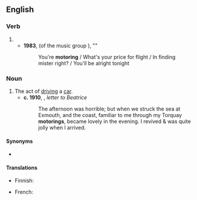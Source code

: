 ==English==

===Verb===
{{head|en|verb form}}

# {{present participle of|en|motor|nocat=1}}
#* '''1983''', {{w|Kelly Keagy}} (of the music group {{w|Night Ranger}}), "{{w|Sister Christian}}"
#*: You're '''motoring''' / What's your price for flight / In finding mister right? / You'll be alright tonight

===Noun===
{{en-noun|-|s}}

# The act of [[driving]] a [[car]].
#* '''c. 1910''', {{w|George Bernard Shaw}}, ''letter to Beatrice''
#*: The afternoon was horrible; but when we struck the sea at Exmouth, and the coast, familiar to me through my Torquay '''motorings''', became lovely in the evening. I revived & was quite jolly when I arrived.

====Synonyms====
* {{l|en|cruising}}

====Translations====
{{trans-top|car driving}}
* Finnish: {{t+|fi|autoilu}}
{{trans-mid}}
* French: {{t+|fr|automobilisme|m}}
{{trans-bottom}}